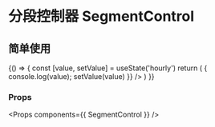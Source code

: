 
<Meta title="SegmentControl" component={SegmentControl} />

# 分段控制器 SegmentControl


## 简单使用

<Preview>
  <Story name="SegmentControl">
    {() => {
      const [value, setValue] = useState('hourly')
      return (
        <SegmentControl
          options={[
            { label: 'Hourly', value: 'hourly' },
            { label: 'Daily', value: 'daily' },
            { label: 'Monthly', value: 'monthly' },
          ]}
          label={'SegmentControl'}
          value={value}
          onChange={(value) => { console.log(value); setValue(value) }}
        />
      )
    }}
  </Story>
</Preview>

### Props

<Props components={{ SegmentControl }} />